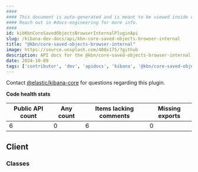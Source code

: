 ```yaml
---
####
#### This document is auto-generated and is meant to be viewed inside our experimental, new docs system.
#### Reach out in #docs-engineering for more info.
####
id: kibKbnCoreSavedObjectsBrowserInternalPluginApi
slug: /kibana-dev-docs/api/kbn-core-saved-objects-browser-internal
title: "@kbn/core-saved-objects-browser-internal"
image: https://source.unsplash.com/400x175/?github
description: API docs for the @kbn/core-saved-objects-browser-internal plugin
date: 2024-10-09
tags: ['contributor', 'dev', 'apidocs', 'kibana', '@kbn/core-saved-objects-browser-internal']
---
```




Contact [@elastic/kibana-core](https://github.com/orgs/elastic/teams/kibana-core) for questions regarding this plugin.

**Code health stats**

| Public API count  | Any count | Items lacking comments | Missing exports |
|-------------------|-----------|------------------------|-----------------|
| 6 | 0 | 6 | 0 |

## Client

### Classes
<DocDefinitionList data={kbnCoreSavedObjectsBrowserInternalObj.client.classes}/>


